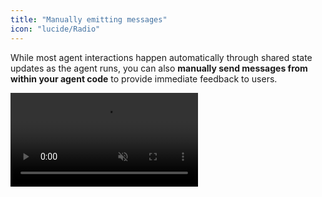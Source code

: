 ```yaml
---
title: "Manually emitting messages"
icon: "lucide/Radio"
---
```


While most agent interactions happen automatically through shared state updates as the agent runs, you can also **manually send messages from within your agent code** to provide immediate feedback to users.

<video src="/images/coagents/emit-messages.mp4" className="rounded-lg shadow-xl" loop playsInline controls autoPlay muted />
<Callout>
    This video shows the [coagents starter](https://github.com/CopilotKit/CopilotKit/tree/main/examples/coagents-starter) repo with the [implementation](#implementation) section applied to it!
</Callout>

## What is this?

In LangGraph, messages are only emitted when a node is completed. CopilotKit allows you to manually emit messages
in the middle of a node's execution to provide immediate feedback to the user.

## When should I use this?

Manually emitted messages are great for **when you don't want to wait for the node** to complete **and you**:
- Have a long running task that you want to provide feedback on
- Want to provide a status update to the user
- Want to provide a warning or error message

## Implementation

<Steps>
    <Step>
        ### Run and Connect Your Agent to CopilotKit
        <RunAndConnectSnippet />
    </Step>
    <Step>
        ### Install the CopilotKit SDK
        <InstallSDKSnippet components={props.components}/>
    </Step>
    <Step>
        ### Manually emit a message
        The `copilotkit_emit_message` method allows you to emit messages early in a node's execution to communicate status updates to the user. This is particularly useful for long running tasks.

        <Tabs groupId="language" items={['Python', 'TypeScript']} default="Python">
            <Tab value="Python">
                ```python
                from langchain_core.messages import SystemMessage, AIMessage
                from langchain_openai import ChatOpenAI
                from langchain_core.runnables import RunnableConfig
                from copilotkit.langgraph import copilotkit_emit_message # [!code highlight]
                # ...

                async def chat_node(state: AgentState, config: RunnableConfig):
                    model = ChatOpenAI(model="gpt-4o")

                    # [!code highlight:3]
                    intermediate_message = "Thinking really hard..."
                    await copilotkit_emit_message(config, intermediate_message)

                    # simulate a long running task
                    await asyncio.sleep(2) 

                    response = await model.ainvoke([
                        SystemMessage(content="You are a helpful assistant."),
                        *state["messages"]
                    ], config)
                    
                    return Command(
                        goto=END,
                        update={
                            # Make sure to include the emitted message in the messages history # [!code highlight:2]
                            "messages": [AIMessage(content=intermediate_message), response]
                        }
                    )
                ```
            </Tab>
            <Tab value="TypeScript">
                ```typescript
                import { AIMessage, SystemMessage } from "@langchain/core/messages";
                import { ChatOpenAI } from "@langchain/openai";
                import { RunnableConfig } from "@langchain/core/runnables";
                import { copilotkitEmitMessage } from "@copilotkit/sdk-js/langgraph"; // [!code highlight]
                // ...

                async function chat_node(state: AgentState, config: RunnableConfig) {
                    const model = new ChatOpenAI({ model: "gpt-4o" });

                    // [!code highlight:3]
                    const intermediateMessage = "Thinking really hard...";
                    await copilotkitEmitMessage(config, intermediateMessage);

                    // simulate a long-running task
                    await new Promise(resolve => setTimeout(resolve, 2000));

                    const response = await model.invoke([
                        new SystemMessage({content: "You are a helpful assistant."}),
                        ...state.messages
                    ], config);

                    return {
                        // Make sure to include the emitted message in the messages history # [!code highlight:2]
                        messages: [new AIMessage(intermediateMessage), response],
                    };
                }
                ```
            </Tab>
        </Tabs>
    </Step>
    <Step>
        ### Give it a try!
        Now when you talk to your agent you'll notice that it immediately responds with the message "Thinking really hard..."
        before giving you a response 2 seconds later.
    </Step>
</Steps>
